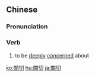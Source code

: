 {{also|关切}}
==Chinese==
{{zh-forms|s=关切}}

===Pronunciation===
{{zh-pron
|m=guānqiè
|c=gwaan1 cit3
|cat=v
}}

===Verb===
{{zh-verb}}

# to be [[deeply]] [[concerned]] about

[[ko:關切]]
[[hu:關切]]
[[ja:關切]]